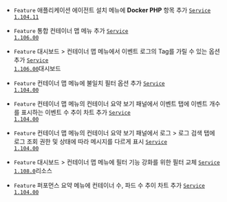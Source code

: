 
- <code class="Feature">Feature</code> <span class="uitext">애플리케이션 에이전트 설치</span> 메뉴에 <b>Docker PHP</b> 항목 추가 <code class='changelog-service'><a href="https://docs.whatap.io/release-notes/service/service-1_104_x">Service 1.104.11​</a></code>

- <code class="Feature">Feature</code> <span class="uitext">통합 컨테이너 맵</span> 메뉴 추가 <code class='changelog-service'><a href="https://docs.whatap.io/release-notes/service/service-1_106_x">Service 1.106.00​</a></code>

- <code class="Feature">Feature</code> <span class="uitext">대시보드</span> &gt; <span class="uitext">컨테이너 맵</span> 메뉴에서 이벤트 로그의 Tag를 가릴 수 있는 옵션 추가 <code class='changelog-service'><a href="https://docs.whatap.io/release-notes/service/service-1_106_x">Service 1.106.00​</a></code>대시보드​

- <code class="Feature">Feature</code> <span class="uitext">컨테이너 맵</span> 메뉴에 <span class="uitext">불일치</span> 필터 옵션 추가 <code class='changelog-service'><a href="https://docs.whatap.io/release-notes/service/service-1_104_x">Service 1.104.00​</a></code>

- <code class="Feature">Feature</code> <span class="uitext">컨테이너 맵</span> 메뉴의 컨테이너 요약 보기 패널에서 <span class="uitext">이벤트</span> 탭에 이벤트 개수를 표시하는 <span class="uitext">이벤트 수 추이</span> 차트 추가 <code class='changelog-service'><a href="https://docs.whatap.io/release-notes/service/service-1_104_x">Service 1.104.00​</a></code>

- <code class="Feature">Feature</code> <span class="uitext">컨테이너 맵</span> 메뉴의 컨테이너 요약 보기 패널에서 <span class="uitext">로그</span> &gt; <span class="uitext">로그 검색</span> 탭에 로그 조회 권한 및 상태에 따라 메시지를 다르게 표시 <code class='changelog-service'><a href="https://docs.whatap.io/release-notes/service/service-1_104_x">Service 1.104.00​</a></code>

- <code class="Feature">Feature</code> <span class="uitext">대시보드</span> &gt; <span class="uitext">컨테이너 맵</span> 메뉴에 필터 기능 강화를 위한 필터 교체 <code class='changelog-service'><a href="https://docs.whatap.io/release-notes/service/service-1_108_x">Service 1.108.0​</a></code>리소스​

- <code class="Feature">Feature</code> <span class="uitext">퍼포먼스 요약</span> 메뉴에 컨테이너 수, 파드 수 추이 차트 추가 <code class='changelog-service'><a href="https://docs.whatap.io/release-notes/service/service-1_104_x">Service 1.104.00​</a></code>


